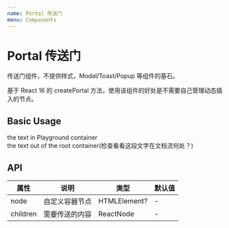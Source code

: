 ```yaml
---
name: Portal 传送门
menu: Components
---
```



# Portal 传送门

传送门组件，不提供样式，Modal/Toast/Popup 等组件的基石。

基于 React 16 的 createPortal 方法，使用该组件的好处是不需要自己管理动态插入的节点。

## Basic Usage

<Playground>
  <div>the text in Playground container</div>
  <Portal>
    <div
      style={{
        color: 'blue',
        position: 'absolute',
        left: '30%',
        bottom: '0'
      }}
    >
      the text out of the root container(检查看看这段文字在文档流何处？)
    </div>
  </Portal>
</Playground>

## API

| 属性     | 说明           | 类型         | 默认值 |
| -------- | -------------- | ------------ | ------ |
| node     | 自定义容器节点 | HTMLElement? | -      |
| children | 需要传送的内容 | ReactNode    | -      |
